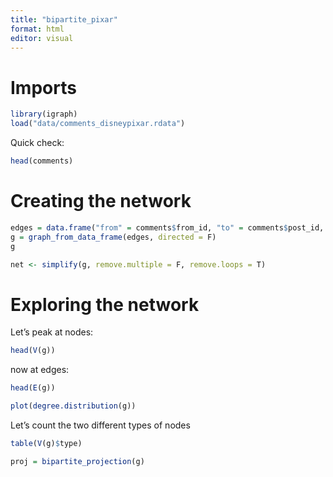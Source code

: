 ```yaml
---
title: "bipartite_pixar"
format: html
editor: visual
---
```


# Imports

```r
library(igraph)
load("data/comments_disneypixar.rdata")
```

Quick check:

```r
head(comments)
```

# Creating the network

```r
edges = data.frame("from" = comments$from_id, "to" = comments$post_id, stringsAsFactors = F)
g = graph_from_data_frame(edges, directed = F)
g
```

```r
net <- simplify(g, remove.multiple = F, remove.loops = T) 
```

# Exploring the network

Let's peak at nodes:
```r
head(V(g))
```
now at edges:

```r
head(E(g))
```
```r
plot(degree.distribution(g))
```
Let's count the two different types of nodes
```r
table(V(g)$type)
```

```r
proj = bipartite_projection(g)
```

